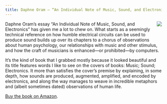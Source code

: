 ```yaml
---
title: Daphne Oram — “An Individual Note of Music, Sound, and Electronics”
---
```


<Image align="right" src="books/individual-note.jpg" />

Daphne Oram’s essay “An Individual Note of Music, Sound, and Electronics” has
given me a lot to chew on. What starts as a seemingly technical reference on how
humble electrical circuits can be used to produce sound builds up over its
chapters to a chorus of observations about human psychology, our relationships
with music and other stimulus, and how the craft of musicians is enhanced—or
prohibited—by computers.

It’s the kind of book that I grabbed mostly because it looked beautiful and its
title features words I like to see on the covers of books: Music; Sound;
Electronics. It more than satisfies the cover’s premise by explaining, in some
depth, how sounds are produced, augmented, amplified, and encoded by
electronics, and along the way manages to weave in incredible metaphors and
(albeit sometimes dated) observations of human life.

[Buy the book on Amazon](https://amzn.to/2QHZpUI).
